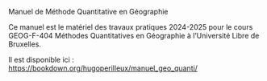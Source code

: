 Manuel de Méthode Quantitative en Géographie

Ce manuel est le matériel des travaux pratiques 2024-2025 pour le cours GEOG-F-404 Méthodes Quantitatives en Géographie à l’Université Libre de Bruxelles.

Il est disponible ici : <https://bookdown.org/hugoperilleux/manuel_geo_quanti/>
